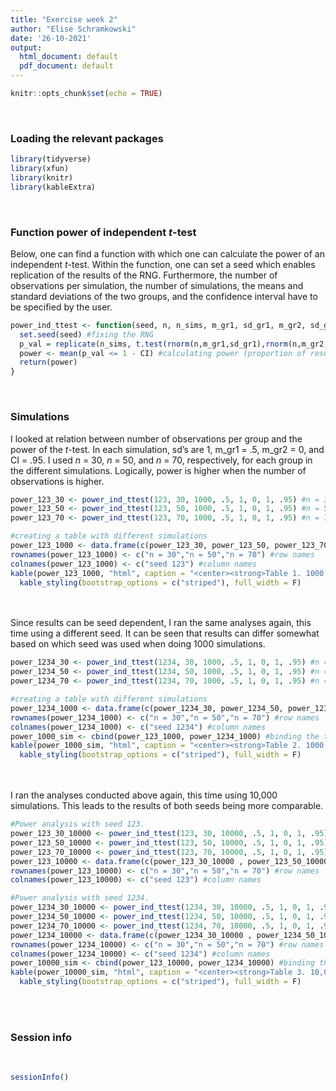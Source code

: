 ```yaml
---
title: "Exercise week 2"
author: "Elise Schramkowski"
date: '26-10-2021'
output:
  html_document: default
  pdf_document: default
---
```


```r
knitr::opts_chunk$set(echo = TRUE)
```
\

### **Loading the relevant packages**   
```r
library(tidyverse)
library(xfun)
library(knitr)    
library(kableExtra) 
```
\

### **Function power of independent *t*-test**   
Below, one can find a function with which one can calculate the power of an independent *t*-test. Within the function, one can set a seed which enables replication of the results of the RNG. Furthermore, the number of observations per simulation, the number of simulations, the means and standard deviations of the two groups, and the confidence interval have to be specified by the user. 
```r
power_ind_ttest <- function(seed, n, n_sims, m_gr1, sd_gr1, m_gr2, sd_gr2, CI) {
  set.seed(seed) #fixing the RNG
  p_val = replicate(n_sims, t.test(rnorm(n,m_gr1,sd_gr1),rnorm(n,m_gr2,sd_gr2), conf.level = CI)$p.val) #drawing p-values from a t-test through simulation
  power <- mean(p_val <= 1 - CI) #calculating power (proportion of results with p-values smaller than the alpha level)
  return(power)
}
```
\

### **Simulations**   
I looked at relation between number of observations per group and the power of the *t*-test. In each simulation, sd's are 1, m_gr1 = .5, m_gr2 = 0, and CI = .95. I used *n* = 30, *n* = 50, and *n* = 70, respectively, for each group in the different simulations.  Logically, power is higher when the number of observations is higher.
```r
power_123_30 <- power_ind_ttest(123, 30, 1000, .5, 1, 0, 1, .95) #n = 30
power_123_50 <- power_ind_ttest(123, 50, 1000, .5, 1, 0, 1, .95) #n = 50
power_123_70 <- power_ind_ttest(123, 70, 1000, .5, 1, 0, 1, .95) #n = 70

#creating a table with different simulations
power_123_1000 <- data.frame(c(power_123_30, power_123_50, power_123_70)) 
rownames(power_123_1000) <- c("n = 30","n = 50","n = 70") #row names
colnames(power_123_1000) <- c("seed 123") #column names
kable(power_123_1000, "html", caption = "<center><strong>Table 1. 1000 power simulations</strong></center>") %>% #html output with caption
  kable_styling(bootstrap_options = c("striped"), full_width = F)
```

\
\
Since results can be seed dependent, I ran the same analyses again, this time using a different seed. It can be seen that results can differ somewhat based on which seed was used when doing 1000 simulations.
```r
power_1234_30 <- power_ind_ttest(1234, 30, 1000, .5, 1, 0, 1, .95) #n = 30
power_1234_50 <- power_ind_ttest(1234, 50, 1000, .5, 1, 0, 1, .95) #n = 50
power_1234_70 <- power_ind_ttest(1234, 70, 1000, .5, 1, 0, 1, .95) #n = 70

#creating a table with different simulations
power_1234_1000 <- data.frame(c(power_1234_30, power_1234_50, power_1234_70))
rownames(power_1234_1000) <- c("n = 30","n = 50","n = 70") #row names
colnames(power_1234_1000) <- c("seed 1234") #column names
power_1000_sim <- cbind(power_123_1000, power_1234_1000) #binding the two data frames
kable(power_1000_sim, "html", caption = "<center><strong>Table 2. 1000 power simulations with two seeds</strong></center>") %>% #html output with caption
  kable_styling(bootstrap_options = c("striped"), full_width = F)
```

\
\
I ran the analyses conducted above again, this time using 10,000 simulations. This leads to the results of both seeds being more comparable.
```r
#Power analysis with seed 123.
power_123_30_10000 <- power_ind_ttest(123, 30, 10000, .5, 1, 0, 1, .95) #n = 30
power_123_50_10000 <- power_ind_ttest(123, 50, 10000, .5, 1, 0, 1, .95) #n = 50
power_123_70_10000 <- power_ind_ttest(123, 70, 10000, .5, 1, 0, 1, .95) #n = 70
power_123_10000 <- data.frame(c(power_123_30_10000 , power_123_50_10000 , power_123_70_10000))
rownames(power_123_10000) <- c("n = 30","n = 50","n = 70") #row names
colnames(power_123_10000) <- c("seed 123") #column names

#Power analysis with seed 1234.
power_1234_30_10000 <- power_ind_ttest(1234, 30, 10000, .5, 1, 0, 1, .95) #n = 30
power_1234_50_10000 <- power_ind_ttest(1234, 50, 10000, .5, 1, 0, 1, .95) #n = 50
power_1234_70_10000 <- power_ind_ttest(1234, 70, 10000, .5, 1, 0, 1, .95) #n = 70
power_1234_10000 <- data.frame(c(power_1234_30_10000 , power_1234_50_10000 , power_1234_70_10000))
rownames(power_1234_10000) <- c("n = 30","n = 50","n = 70") #row names
colnames(power_1234_10000) <- c("seed 1234") #column names
power_10000_sim <- cbind(power_123_10000, power_1234_10000) #binding the two data frames
kable(power_10000_sim, "html", caption = "<center><strong>Table 3. 10,000 power simulations with two seeds</strong></center>") %>% #html output with caption
  kable_styling(bootstrap_options = c("striped"), full_width = F)
```

\
\

### **Session info**
\
```r
sessionInfo()
```
